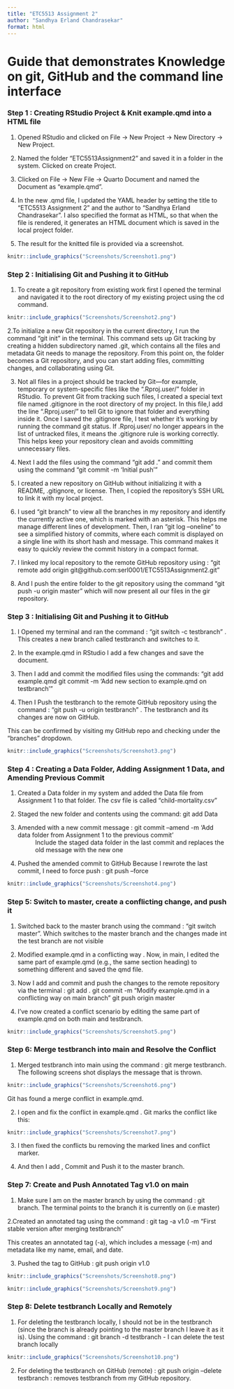 ```yaml
---
title: "ETC5513 Assignment 2"
author: "Sandhya Erland Chandrasekar"
format: html
---
```


# Guide that demonstrates Knowledge on git, GitHub and the command line interface


### Step 1 : Creating RStudio Project & Knit example.qmd into a HTML file

1. Opened RStudio and clicked on File -> New Project -> New Directory -> New Project.

2. Named the folder "ETC5513Assignment2" and saved it in a folder in the system. Clicked on create Project.

3. Clicked on File -> New File -> Quarto Document and named the Document as "example.qmd".

4. In the new .qmd file, I updated the YAML header by setting the title to "ETC5513 Assignment 2" and the author to "Sandhya Erland Chandrasekar". I also specified the format as HTML, so that when the file is rendered, it generates an HTML document which is saved in the local project folder.

5. The result for the knitted file is provided via a screenshot. 

```r
knitr::include_graphics("Screenshots/Screenshot1.png")
```



### Step 2 : Initialising Git and Pushing it to GitHub

1. To create a git repository from existing work first I opened the terminal and navigated it to the root directory of my existing project using the cd command. 
```r
knitr::include_graphics("Screenshots/Screenshot2.png")
```



2.To initialize a new Git repository in the current directory, I run the command "git init" in the terminal. This command sets up Git tracking by creating a hidden subdirectory named .git, which contains all the files and metadata Git needs to manage the repository. From this point on, the folder becomes a Git repository, and you can start adding files, committing changes, and collaborating using Git.

3. Not all files in a project should be tracked by Git—for example, temporary or system-specific files like the ".Rproj.user/" folder in RStudio. To prevent Git from tracking such files, I created a special text file named .gitignore in the root directory of my project. 
In this file,I add the line ".Rproj.user/" to tell Git to ignore that folder and everything inside it. Once I saved the .gitignore file, I test whether it’s working by running the command git status. If .Rproj.user/ no longer appears in the list of untracked files, it means the .gitignore rule is working correctly. This helps keep your repository clean and avoids committing unnecessary files.

4. Next I add the files using the command "git add ." and commit them using the command "git commit -m 'Initial push' "

5. I created a new repository on GitHub without initializing it with a README, .gitignore, or license. Then, I copied the repository’s SSH URL to link it with my local project.

6. I used "git branch" to view all the branches in my repository and identify the currently active one, which is marked with an asterisk. This helps me manage different lines of development. Then, I ran "git log --oneline" to see a simplified history of commits, where each commit is displayed on a single line with its short hash and message. This command makes it easy to quickly review the commit history in a compact format.

7. I linked my local repository to the remote GitHub repository using : "git remote add origin git@github.com:serl0001/ETC5513Assignment2.git"

8. And I push the entire folder to the git repository using the command "git push -u origin master" which will now present all our files in the gir repository.


### Step 3 : Initialising Git and Pushing it to GitHub

1. I Opened my terminal and ran the command : "git switch -c testbranch" . This creates a new branch called testbranch and switches to it.

2. In the example.qmd in RStudio I add a few changes and save the document. 

3. Then I add and commit the modified files using the commands: "git add example.qmd
git commit -m 'Add new section to example.qmd on testbranch'"

4. Then I Push the testbranch to the remote GitHub repository using the command : "git push -u origin testbranch" . The testbranch and its changes are now on GitHub.

This can be confirmed by visiting my GitHub repo and checking under the "branches" dropdown.
```r
knitr::include_graphics("Screenshots/Screenshot3.png")
```

### Step 4 : Creating a Data Folder, Adding Assignment 1 Data, and Amending Previous Commit

1. Created a Data folder in my system and added the Data file from Assignment 1 to that folder. The csv file is called "child-mortality.csv"

2. Staged the new folder and contents using the command: git add Data

3. Amended with a new commit message : git commit --amend -m 'Add data folder from Assignment 1 to the previous commit'
 : Include the staged data folder in the last commit and replaces the old message with the new one

4. Pushed the amended commit to GitHub Because I rewrote the last commit, I need to force push : git push --force

```r
knitr::include_graphics("Screenshots/Screenshot4.png")
```


### Step 5: Switch to master, create a conflicting change, and push it

1. Switched back to the master branch using the command : "git switch master". Which switches to the master branch and the changes made int the test branch are not visible 

2. Modified example.qmd in a conflicting way . Now, in main, I edited the same part of example.qmd (e.g., the same section heading) to something different and saved the qmd file.

3. Now I add and commit and push the changes to the remote repository via the terminal : git add .
git commit -m "Modify example.qmd in a conflicting way on main branch" 
git push origin master

4. I’ve now created a conflict scenario by editing the same part of example.qmd on both main and testbranch.

```r
knitr::include_graphics("Screenshots/Screenshot5.png")
```



### Step 6: Merge testbranch into main and Resolve the Conflict

1. Merged testbranch into main using the command : git merge testbranch. The following screens shot displays the message that is thrown.
```r
knitr::include_graphics("Screenshots/Screenshot6.png")
```

Git has found a merge conflict in example.qmd.

2. I open and fix the conflict in example.qmd . Git marks the conflict like this:

```r
knitr::include_graphics("Screenshots/Screenshot7.png")
```
3. I then fixed the conflicts bu removing the marked lines and conflict marker.

4. And then I add , Commit and Push it to the master branch.


### Step 7: Create and Push Annotated Tag v1.0 on main

1. Make sure I am on the master branch by using the command : git branch. The terminal points to the branch it is currently on (i.e master)

2.Created an annotated tag using the command : git tag -a v1.0 -m "First stable version after merging testbranch"

This creates an annotated tag (-a), which includes a message (-m) and metadata like my name, email, and date.

3. Pushed the tag to GitHub : git push origin v1.0


```r
knitr::include_graphics("Screenshots/Screenshot8.png")
```

```r
knitr::include_graphics("Screenshots/Screenshot9.png")
```


### Step 8: Delete testbranch Locally and Remotely

1. For deleting the testbranch locally, I should not be in the testbranch (since the branch is already pointing to the master branch I leave it as it is). Using the command : git branch -d testbranch - I can delete the test branch locally 
```r
knitr::include_graphics("Screenshots/Screenshot10.png")
```


2. For deleting the testbranch on GitHub (remote) : git push origin --delete testbranch : removes testbranch from my GitHub repository.

